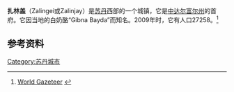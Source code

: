 {{expand|time=2015-01-03T16:40:34+00:00}}

{{Infobox settlement
<!--See the Table at Infobox Settlement for all fields and descriptions of usage-->
<!-- Basic info  ---------------->
|name          = 扎林盖
|other_name             =Zalingei
|native_name            =  <!-- for cities whose native name is not in English -->
|nickname               = 
|settlement_type        =
|motto                  =
<!-- images and maps  ----------->
|image_skyline          = شلال زالنجي.jpg
|imagesize              = 
|image_caption          = 
|image_flag             = 
|flag_size              =
|image_seal             = 
|seal_size              =
|image_shield           = 
|shield_size            =
|image_map              = 
|mapsize                =
|map_caption            = 
|pushpin_map            = Sudan<!-- the name of a location map as per http://en.wikipedia.org/wiki/Template:Location_map -->
|pushpin_label_position =bottom
|pushpin_mapsize        =300
|pushpin_map_caption    =扎林盖在蘇丹的位置
<!-- Location ------------------>
|coordinates_display    = inline,title
|coordinates_region     = SD
|subdivision_type       =国家
|subdivision_name       = {{flag|Sudan}}
|subdivision_type1      = [[苏丹行政区划|州]]
|subdivision_name1      = [[中达尔富尔州|中达尔富尔州]]
|subdivision_type2      =
|subdivision_name2      = 
|subdivision_type3      =
|subdivision_name3      = 
|<!-- Politics ----------------->
|government_footnotes   =
|government_type        =
|leader_title           =
|leader_name            =
|leader_title1          =  <!-- for places with, say, both a mayor and a city manager -->
|leader_name1           =
|established_title      =  <!-- Settled -->
|established_date       = 
<!-- Area    --------------------->
|area_magnitude         = 
|unit_pref                =Imperial <!--Enter: Imperial, if Imperial (metric) is desired-->
|area_footnotes           =
|area_total_km2           =  <!-- ALL fields dealing with a measurements are subject to automatic unit conversion-->
|area_land_km2            = <!--See table @ Template:Infobox Settlement for details on automatic unit conversion-->
<!-- Population   ----------------------->
|population_as_of               =2009
|population_footnotes           =
|population_note                =
|population_total               =27258
|population_density_km2         =
|population_density_sq_mi       =
|population_metro               =
|population_density_metro_km2   =
|population_density_metro_sq_mi =
|population_blank1_title        =Ethnicities
|population_blank1              =
|population_density_blank1_km2 =   
|population_density_blank1_sq_mi =
<!-- General information  --------------->
|timezone               =[[东非时间|东非时间]]
|utc_offset             = +3
|timezone_DST           = 
|utc_offset_DST         = 
|latd=12|latm=54 |lats= |latNS=N
|longd=23|longm=29|longs=|longEW=E
|elevation_footnotes    =  <!--for references: use <ref> </ref> tags-->
|elevation_m            = 
|elevation_ft           =
<!-- Area/postal codes & others -------->
|postal_code_type       =  <!-- enter ZIP code, Postcode, Post code, Postal code... -->
|postal_code            =
|area_code              =
|blank_name             =
|blank_info             =
|blank1_name            =
|blank1_info            =
|website                = 
|footnotes              = 
}}

'''扎林盖'''（Zalingei或Zalinjay）是[[苏丹|苏丹]]西部的一个城镇，它是[[中达尔富尔州|中达尔富尔州]]的首府。它因当地的白奶酪“Gibna Bayda”而知名。2009年时，它有人口27258。<ref>[http://world-gazetteer.com/wg.php?x=&men=gpro&lng=en&des=wg&geo=-188&srt=npan&col=abcdefghinoq&msz=1500&pt=c&va=&geo=370460347 World Gazeteer] {{webarchive|url=https://web.archive.org/web/20120218104058/http://world-gazetteer.com/wg.php?x=&men=gpro&lng=en&des=wg&geo=-188&srt=npan&col=abcdefghinoq&msz=1500&pt=c&va=&geo=370460347 |date=2012-02-18 }}</ref>

==参考资料==
{{reflist}}
[[Category:苏丹城市|Category:苏丹城市]]